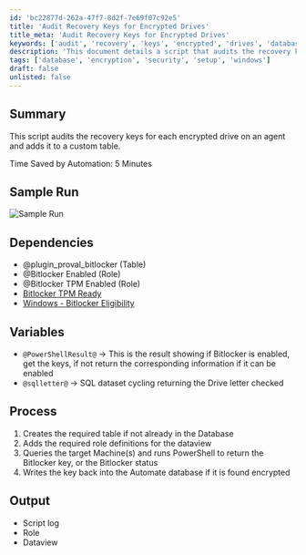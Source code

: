 ```yaml
---
id: 'bc22877d-262a-47f7-8d2f-7e69f07c92e5'
title: 'Audit Recovery Keys for Encrypted Drives'
title_meta: 'Audit Recovery Keys for Encrypted Drives'
keywords: ['audit', 'recovery', 'keys', 'encrypted', 'drives', 'database']
description: 'This document details a script that audits the recovery keys for each encrypted drive on an agent and adds the information to a custom table, saving time and improving efficiency in managing Bitlocker encryption.'
tags: ['database', 'encryption', 'security', 'setup', 'windows']
draft: false
unlisted: false
---
```

## Summary

This script audits the recovery keys for each encrypted drive on an agent and adds it to a custom table.

Time Saved by Automation: 5 Minutes

## Sample Run

![Sample Run](../../../static/img/Bitlocker---Key-Retrieval/image_1.png)

## Dependencies

- @plugin_proval_bitlocker (Table)
- @Bitlocker Enabled (Role)
- @Bitlocker TPM Enabled (Role)
- [Bitlocker TPM Ready](https://proval.itglue.com/DOC-5078775-7970575)
- [Windows - Bitlocker Eligibility](https://proval.itglue.com/DOC-5078775-7960717)

## Variables

- `@PowerShellResult@` -> This is the result showing if Bitlocker is enabled, get the keys, if not return the corresponding information if it can be enabled
- `@sqlletter@` -> SQL dataset cycling returning the Drive letter checked

## Process

1. Creates the required table if not already in the Database
2. Adds the required role definitions for the dataview
3. Queries the target Machine(s) and runs PowerShell to return the Bitlocker key, or the Bitlocker status
4. Writes the key back into the Automate database if it is found encrypted

## Output

- Script log
- Role
- Dataview











